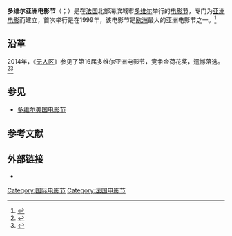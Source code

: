 '''多维尔亚洲电影节'''（{{lang-en|'''Deauville Asian Film Festival'''}}；{{lang-fr|'''Festival du film asiatique de Deauville'''}}）是在[[法国|法国]]北部海滨城市[[多维尔|多维尔]]举行的[[电影节|电影节]]，专门为[[亚洲电影|亚洲电影]]而建立，首次举行是在1999年，该电影节是[[欧洲|欧洲]]最大的亚洲电影节之一。<ref>{{cite web |url=http://gb.cri.cn/42071/2013/03/07/6611s4042780.htm |title=第15届法国多维尔亚洲电影节开幕(高清组图) |accessdate=2013 |publisher=国际在线 |work= |language=zh-hans |archive-date=2016-03-04 |archive-url=https://web.archive.org/web/20160304112254/http://gb.cri.cn/42071/2013/03/07/6611s4042780.htm |dead-url=no }}</ref>

==沿革==
2014年，《[[无人区_(电影)|无人区]]》参见了第16届多维尔亚洲电影节，竞争金荷花奖，遗憾落选。<ref>{{cite web |url=http://china.huanqiu.com/News/scio/2014-03/4899242.html |title=第十六届多维尔亚洲电影节闭幕 |accessdate=2014 |publisher=环球网 |work= |language=zh-hans |archive-date=2014-04-13 |archive-url=https://web.archive.org/web/20140413160614/http://china.huanqiu.com/News/scio/2014-03/4899242.html |dead-url=no }}</ref><ref>{{cite web |url=http://stock.sohu.com/20140306/n396152910.shtml |title=《无人区》为第16届法国多维尔亚洲电影节揭幕 |accessdate=2014 |publisher=搜狐网 |work= |language=zh-hans |deadurl=yes |archiveurl=https://web.archive.org/web/20140413145959/http://stock.sohu.com/20140306/n396152910.shtml |archivedate=2014年4月13日 |df= }}</ref>

==参见==
*[[多维尔美国电影节|多维尔美国电影节]]

==参考文献==
{{reflist}}

==外部链接==
*{{Official website|1=http://www.deauvilleasia.com  }}

{{DEFAULTSORT:D多}}
[[Category:国际电影节|Category:国际电影节]]
[[Category:法国电影节|Category:法国电影节]]